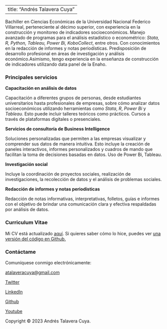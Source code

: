 
---
  title: "Andrés Talavera Cuya"
---

Bachiller en Ciencias Económicas de la Universidad Nacional Federico Villarreal, perteneciente al décimo superior, con
experiencia en la construcción y monitoreo de indicadores socioeconómicos. Manejo avanzado de programas para el análisis estadístico o econométrico: _Stata, R, Python, Tableau, Power Bi, KoboCollect_, entre otros. Con conocimientos en la redacción de informes y notas periodísticas. Predisposición de desarrollo profesional en áreas de investigación y análisis
económico.Asimismo, tengo experiencia en la enseñanza de construcción de indicadores utilizando data panel de la Enaho.

### Principales servicios ### 


**Capacitación en análisis de datos**

Capacitación a diferentes grupos de personas, desde estudiantes universitarios hasta profesionales de empresas, sobre cómo analizar datos socioeconómicos utilizando herramientas como _Stata_, _R_, _Power Bi_ y _Tableau_. Esto puede incluir talleres teóricos como prácticos. Cursos a través de plataformas digitales o presenciales.  


**Servicios de consultoría de Business Intelligence**\

Soluciones personalizadas que permiten a las empresas visualizar y comprender sus datos de manera intuitiva. Esto incluye la creación de paneles interactivos, informes personalizados y cuadros de mando que facilitan la toma de decisiones basadas en datos. Uso de Power Bi, Tableau. 

**Investigación social ** 

Incluye la coordinación de proyectos sociales, realización de investigaciones, la recolección de datos y el análisis de problemas sociales. 

**Redacción de informes y notas periodísticas** 

Redacción de notas informativas, interpretativas, folletos, guías e informes con el objetivo de brindar una comunicación clara y efectiva respaldadas por análisis de datos.

### Curriculum Vitae ### 

Mi CV está actualizado [aquí](TalaveraCV.pdf). Si quieres saber cómo lo hice, puedes ver [una versión del código en Github.](https://github.com/atalaveracuya/CV) 

### Contáctame ### 
Comuníquese conmigo electrónicamente:

<a href="mailto:atalaveracuya@gmail.com"><i class="fas fa-envelope icono-grande"></i> atalaveracuya@gmail.com</a>

<a href="https://twitter.com/atalaveracuya"><i class="fab fa-twitter"></i> Twitter</a>

<a href="https://www.linkedin.com/in/atalaveracuya"><i class="fab fa-linkedin icono-grande"></i> LinkedIn</a>

<a href="https://github.com/atalaveracuya"><i class="fab fa-github icono-grande"></i> Github</a>

<a href="https://www.youtube.com/@SocioMetrics"><i class="fab fa-youtube icono-grande"></i> Youtube</a>


<footer>
Copyright © 2023 Andrés Talavera Cuya. 
</footer>

